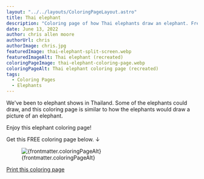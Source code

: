 ```yaml
---
layout: "../../layouts/ColoringPageLayout.astro"
title: Thai elephant
description: "Coloring page of how Thai elephants draw an elephant. Free coloring page."
date: June 13, 2022
author: chris allen moore
authorUrl: chris
authorImage: chris.jpg
featuredImage: thai-elephant-split-screen.webp
featuredImageAlt: Thai elephant (recreated)
coloringPageImage: thai-elephant-coloring-page.webp
coloringPageAlt: Thai elephant coloring page (recreated)
tags:
  - Coloring Pages
  - Elephants
---
```


We've been to elephant shows in Thailand. Some of the elephants could draw, and this coloring page is similar to how the elephants would draw a picture of an elephant.

Enjoy this elephant coloring page!

Get this FREE coloring page below. ↓

<figure class="text-center mt-0">
  <img
    src={`/images/coloring-pages/${frontmatter.coloringPageImage}`}
    alt={frontmatter.coloringPageAlt}
    class="w-full"
  />
  <figcaption class="text-sm">{frontmatter.coloringPageAlt}</figcaption>
</figure>

<div class="text-center">
  <a
    target="_blank"
    href={`/images/coloring-pages/${frontmatter.coloringPageImage}/`}
    class="no-underline bg-paradiso-600 hover:bg-paradiso-700 text-white py-4 px-5 rounded-full leading-normal"
  >
    <span>Print this coloring page</span>
  </a>
</div>

